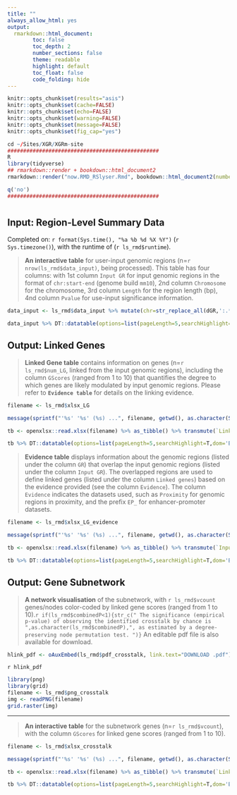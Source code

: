 ```yaml
---
title: ""
always_allow_html: yes
output:
  rmarkdown::html_document:
        toc: false
        toc_depth: 2
        number_sections: false
        theme: readable
        highlight: default
        toc_float: false
        code_folding: hide
---
```


```r
knitr::opts_chunk$set(results="asis")
knitr::opts_chunk$set(cache=FALSE)
knitr::opts_chunk$set(echo=FALSE)
knitr::opts_chunk$set(warning=FALSE)
knitr::opts_chunk$set(message=FALSE)
knitr::opts_chunk$set(fig_cap="yes")
```

```r
cd ~/Sites/XGR/XGRm-site
################################################
R
library(tidyverse)
## rmarkdown::render + bookdown::html_document2
rmarkdown::render("now.RMD_RSlyser.Rmd", bookdown::html_document2(number_sections=F,theme=c("readable","united")[2], hightlight="default"), output_dir="/Users/hfang/Sites/XGR/XGRm-site/app/examples")

q('no')
################################################
```


# {.tabset .tabset-fade}


## **Input: Region-Level Summary Data**
Completed on: `r format(Sys.time(), "%a %b %d %X %Y")` (`r Sys.timezone()`), with the runtime of (`r ls_rmd$runtime`).

> **An interactive table** for user-input genomic regions (n=`r nrow(ls_rmd$data_input)`, being processed). This table has four columns: with 1st column `Input GR` for input genomic regions in the format of `chr:start-end` (genome build `mm10`), 2nd column `Chromosome` for the chromosome, 3rd column `Length` for the region length (bp), 4nd column `Pvalue` for use-input significance information.

```r

data_input <- ls_rmd$data_input %>% mutate(chr=str_replace_all(dGR,':.*',''), start=str_replace_all(dGR,'.*:|-.*',''), end=str_replace_all(dGR,'.*-','')) %>% transmute(`Input GR`=dGR, Chromosome=chr, Length=as.numeric(end)-as.numeric(start) + 1, Pvalue=signif(Pvalue,digits=2))

data_input %>% DT::datatable(options=list(pageLength=5,searchHighlight=T,dom='Bfrtip',buttons=c('csv','copy'), dom='t',scrollX=T), style='default', caption="", rownames=FALSE, escape=F, extensions=c('Buttons'))
```


## **Output: Linked Genes**

> **Linked Gene table** contains information on genes (n=`r ls_rmd$num_LG`, linked from the input genomic regions), including the column `GScores` (ranged from 1 to 10) that quantifies the degree to which genes are likely modulated by input genomic regions. Please refer to **`Evidence table`** for details on the linking evidence.

```r
filename <- ls_rmd$xlsx_LG

message(sprintf("'%s' '%s' (%s) ...", filename, getwd(), as.character(Sys.time())), appendLF=TRUE)

tb <- openxlsx::read.xlsx(filename) %>% as_tibble() %>% transmute(`Linked genes`=Gene, GScores=signif(GScore,digits=4), Description)

tb %>% DT::datatable(options=list(pageLength=5,searchHighlight=T,dom='Bfrtip',buttons=c('csv','copy'), dom='t',scrollX=T), style='default', caption="", rownames=FALSE, escape=F, extensions=c('Buttons'))
```

> **Evidence table** displays information about the genomic regions (listed under the column `GR`) that overlap the input genomic regions (listed under the column `Input GR`). The overlapped regions are used to define linked genes (listed under the column `Linked genes`) based on the evidence provided (see the column `Evidence`). The column `Evidence` indicates the datasets used, such as  `Proximity` for genomic regions in proximity, and the prefix `EP_` for enhancer-promoter datasets.

```r
filename <- ls_rmd$xlsx_LG_evidence

message(sprintf("'%s' '%s' (%s) ...", filename, getwd(), as.character(Sys.time())), appendLF=TRUE)

tb <- openxlsx::read.xlsx(filename) %>% as_tibble() %>% transmute(`Input GR`=dGR, GR, `Linked genes`=Gene, Evidence)

tb %>% DT::datatable(options=list(pageLength=5,searchHighlight=T,dom='Bfrtip',buttons=c('csv','copy'), dom='t',scrollX=T), style='default', caption="", rownames=FALSE, escape=F, extensions=c('Buttons'))
```


## **Output: Gene Subnetwork**

> **A network visualisation** of the subnetwork, with `r ls_rmd$vcount` genes/nodes color-coded by linked gene scores (ranged from 1 to 10).`r if(ls_rmd$combinedP<1){str_c(" The significance (empirical p-value) of observing the identified crosstalk by chance is ",as.character(ls_rmd$combinedP),", as estimated by a degree-preserving node permutation test. ")}` An editable pdf file is also available for download.


```r
hlink_pdf <- oAuxEmbed(ls_rmd$pdf_crosstalk, link.text="DOWNLOAD .pdf")
```
<div class="text-right">`r hlink_pdf`</div>

```r
library(png)
library(grid)
filename <- ls_rmd$png_crosstalk
img <- readPNG(filename)
grid.raster(img)
```

<hr>

> **An interactive table** for the subnetwork genes (n=`r ls_rmd$vcount`), with the column `GScores` for linked gene scores (ranged from 1 to 10).

```r
filename <- ls_rmd$xlsx_crosstalk

message(sprintf("'%s' '%s' (%s) ...", filename, getwd(), as.character(Sys.time())), appendLF=TRUE)

tb <- openxlsx::read.xlsx(filename) %>% as_tibble() %>% transmute(`Linked genes`=Genes, GScores=signif(-log10(Pvalue),digits=4), Description)

tb %>% DT::datatable(options=list(pageLength=5,searchHighlight=T,dom='Bfrtip',buttons=c('csv','copy'), dom='t',scrollX=T), style='default', caption="", rownames=FALSE, escape=F, extensions=c('Buttons'))
```

